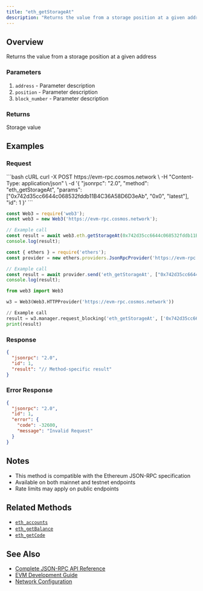 ```yaml
---
title: "eth_getStorageAt"
description: "Returns the value from a storage position at a given address"
---
```


## Overview

Returns the value from a storage position at a given address

### Parameters

1. `address` - Parameter description
2. `position` - Parameter description
3. `block_number` - Parameter description

### Returns

Storage value

## Examples

### Request

<CodeGroup>
```bash cURL
curl -X POST https://evm-rpc.cosmos.network \
  -H "Content-Type: application/json" \
  -d '{
    "jsonrpc": "2.0",
    "method": "eth_getStorageAt",
    "params": ["0x742d35cc6644c068532fddb11B4C36A58D6D3eAb", "0x0", "latest"],
    "id": 1
  }'
```

```javascript JavaScript (Web3.js)
const Web3 = require('web3');
const web3 = new Web3('https://evm-rpc.cosmos.network');

// Example call
const result = await web3.eth.getStorageAt(0x742d35cc6644c068532fddb11B4C36A58D6D3eAb, 0x0, latest);
console.log(result);
```

```javascript JavaScript (Ethers.js)
const { ethers } = require('ethers');
const provider = new ethers.providers.JsonRpcProvider('https://evm-rpc.cosmos.network');

// Example call
const result = await provider.send('eth_getStorageAt', ["0x742d35cc6644c068532fddb11B4C36A58D6D3eAb", "0x0", "latest"]);
console.log(result);
```

```python Python (Web3.py)
from web3 import Web3

w3 = Web3(Web3.HTTPProvider('https://evm-rpc.cosmos.network'))

// Example call
result = w3.manager.request_blocking('eth_getStorageAt', ['0x742d35cc6644c068532fddb11B4C36A58D6D3eAb', '0x0', 'latest'])
print(result)
```
</CodeGroup>

### Response

```json
{
  "jsonrpc": "2.0",
  "id": 1,
  "result": "// Method-specific result"
}
```

### Error Response

```json
{
  "jsonrpc": "2.0",
  "id": 1,
  "error": {
    "code": -32600,
    "message": "Invalid Request"
  }
}
```

## Notes

- This method is compatible with the Ethereum JSON-RPC specification
- Available on both mainnet and testnet endpoints
- Rate limits may apply on public endpoints

## Related Methods

- [`eth_accounts`](./eth_accounts)
- [`eth_getBalance`](./eth_getBalance)
- [`eth_getCode`](./eth_getCode)

## See Also

- [Complete JSON-RPC API Reference](../index)
- [EVM Development Guide](/docs/evm/developers)
- [Network Configuration](/docs/evm/developers/local-setup)
